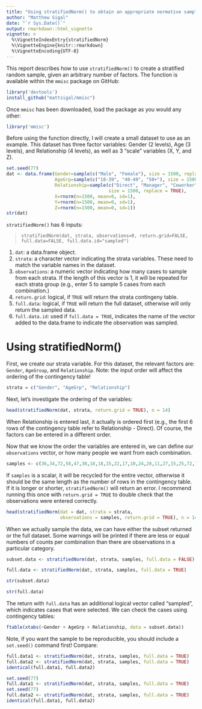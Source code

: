 ```yaml
---
title: "Using stratifiedNorm() to obtain an appropriate normative sample"
author: "Matthew Sigal"
date: "`r Sys.Date()`"
output: rmarkdown::html_vignette
vignette: >
  %\VignetteIndexEntry{stratifiedNorm}
  %\VignetteEngine{knitr::rmarkdown}
  %\VignetteEncoding{UTF-8}
---
```


This report describes how to use `stratifiedNorm()` to create a stratified random sample, given an arbitrary number of factors.  The function is available within the `mmisc` package on GitHub:

```r
library('devtools')
install_github("mattsigal/mmisc")
```

Once `mmisc` has been downloaded, load the package as you would any other:

```r
library('mmisc')
```

Before using the function directly, I will create a small dataset to use as an example.  This dataset has three factor variables: Gender (2 levels), Age (3 levels), and Relationship (4 levels), as well as 3 "scale" variables (X, Y, and Z).

```r
set.seed(77)
dat <- data.frame(Gender=sample(c("Male", "Female"), size = 1500, replace = TRUE),
                  AgeGrp=sample(c("18-39", "40-49", "50+"), size = 1500, replace = TRUE),
                  Relationship=sample(c("Direct", "Manager", "Coworker", "Friend"), 
                                      size = 1500, replace = TRUE),
                  X=rnorm(n=1500, mean=0, sd=1),
                  Y=rnorm(n=1500, mean=0, sd=1),
                  Z=rnorm(n=1500, mean=0, sd=1))
str(dat)
```

`stratifiedNorm()` has 6 inputs: 

> `stratifiedNorm(dat, strata, observations=0, return.grid=FALSE, full.data=FALSE, full.data.id="sampled")`

1) `dat`: a data.frame object.
2) `strata`: a character vector indicating the strata variables. These need to match the variable names in the dataset.
3) `observations`: a numeric vector indicating how many cases to sample from each strata. If the length of this vector is 1, it will be repeated for each strata group (e.g., enter 5 to sample 5 cases from each combination.)
4) `return.grid`: logical, if `TRUE` will return the strata contingeny table.
5) `full.data`: logical, if `TRUE` will return the full dataset, otherwise will only return the sampled data.
6) `full.data.id`: used if `full.data = TRUE`, indicates the name of the vector added to the data.frame to indicate the observation was sampled.

# Using stratifiedNorm()

First, we create our strata variable.  For this dataset, the relevant factors are: `Gender`, `AgeGroup`, and `Relationship`.  Note: the input order will affect the ordering of the contingency table!

```r
strata = c("Gender", "AgeGrp", "Relationship")
```

Next, let's investigate the ordering of the variables:

```r
head(stratifiedNorm(dat, strata, return.grid = TRUE), n = 14)
```

When Relationship is entered last, it actually is ordered first (e.g., the first 6 rows of the contingency table refer to Relationship - Direct).  Of course, the factors can be entered in a different order.  

Now that we know the order the variables are entered in, we can define our `observations` vector, or how many people we want from each combination.

```r
samples <- c(36,34,72,58,47,38,18,18,15,22,17,10,24,28,11,27,15,25,72,70,52,43,21,27)
```

If `samples` is a scalar, it will be recycled for the entire vector, otherwise it should be the same length as the number of rows in the contingency table. If it is longer or shorter, `stratifiedNorm()` will return an error.  I recommend running this once with `return.grid = TRUE` to double check that the observations were entered correctly.

```r
head(stratifiedNorm(dat = dat, strata = strata,
                    observations = samples, return.grid = TRUE), n = 14)
```

When we actually sample the data, we can have either the subset returned or the full dataset. Some warnings will be printed if there are less or equal numbers of counts per combination than there are observations in a particular category.

```r
subset.data <- stratifiedNorm(dat, strata, samples, full.data = FALSE)

full.data <- stratifiedNorm(dat, strata, samples, full.data = TRUE)

str(subset.data)

str(full.data)
```

The return with `full.data` has an additional logical vector called "sampled", which indicates cases that were selected.  We can check the cases using contingency tables:

```r
ftable(xtabs(~Gender + AgeGrp + Relationship, data = subset.data))
```

Note, if you want the sample to be reproducible, you should include a `set.seed()` command first! Compare:

```r
full.data1 <- stratifiedNorm(dat, strata, samples, full.data = TRUE)
full.data2 <- stratifiedNorm(dat, strata, samples, full.data = TRUE)
identical(full.data1, full.data2)

set.seed(77)
full.data1 <- stratifiedNorm(dat, strata, samples, full.data = TRUE)
set.seed(77)
full.data2 <- stratifiedNorm(dat, strata, samples, full.data = TRUE)
identical(full.data1, full.data2)
```
